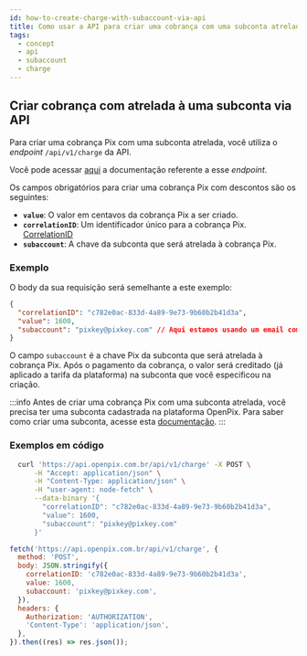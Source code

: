 ```yaml
---
id: how-to-create-charge-with-subaccount-via-api
title: Como usar a API para criar uma cobrança com uma subconta atrelada?
tags:
  - concept
  - api
  - subaccount
  - charge
---
```



## Criar cobrança com atrelada à uma subconta via API

Para criar uma cobrança Pix com uma subconta atrelada, você utiliza o _endpoint_ `/api/v1/charge` da API.

Você pode acessar [aqui](https://developers.openpix.com.br/api#tag/charge/paths/~1api~1v1~1charge/post)
a documentação referente a esse _endpoint_.

Os campos obrigatórios para criar uma cobrança Pix com descontos são os seguintes:

- **`value`**: O valor em centavos da cobrança Pix a ser criado.
- **`correlationID`**: Um identificador único para a cobrança Pix. [CorrelationID](../concepts/correlation-id)
- **`subaccount`**: A chave da subconta que será atrelada à cobrança Pix.

### Exemplo

O body da sua requisição será semelhante a este exemplo:

```json
{
  "correlationID": "c782e0ac-833d-4a89-9e73-9b60b2b41d3a",
  "value": 1600,
  "subaccount": "pixkey@pixkey.com" // Aqui estamos usando um email como chave Pix.
}
```

O campo `subaccount` é a chave Pix da subconta que será atrelada à cobrança Pix. Após o pagamento da cobrança, o valor será creditado (já aplicado a tarifa da plataforma) na subconta que você especificou na criação.

:::info
Antes de criar uma cobrança Pix com uma subconta atrelada, você precisa ter uma subconta cadastrada na plataforma OpenPix. Para saber como criar uma subconta, acesse esta [documentação](/docs/subaccount/how-to-create-a-subbaccount).
:::

### Exemplos em código

<Tabs>
  <TabItem value="shell-curl" label="Shell + cURL" default>

```sh
  curl 'https://api.openpix.com.br/api/v1/charge' -X POST \
      -H "Accept: application/json" \
      -H "Content-Type: application/json" \
      -H "user-agent: node-fetch" \
      --data-binary '{
        "correlationID": "c782e0ac-833d-4a89-9e73-9b60b2b41d3a",
        "value": 1600,
        "subaccount": "pixkey@pixkey.com"
      }'
```

  </TabItem>
  <TabItem value="javascript" label="JavaScript + Fetch" default>

```js
fetch('https://api.openpix.com.br/api/v1/charge', {
  method: 'POST',
  body: JSON.stringify({
    correlationID: 'c782e0ac-833d-4a89-9e73-9b60b2b41d3a',
    value: 1600,
    subaccount: 'pixkey@pixkey.com',
  }),
  headers: {
    Authorization: 'AUTHORIZATION',
    'Content-Type': 'application/json',
  },
}).then((res) => res.json());
```

  </TabItem>
</Tabs>
